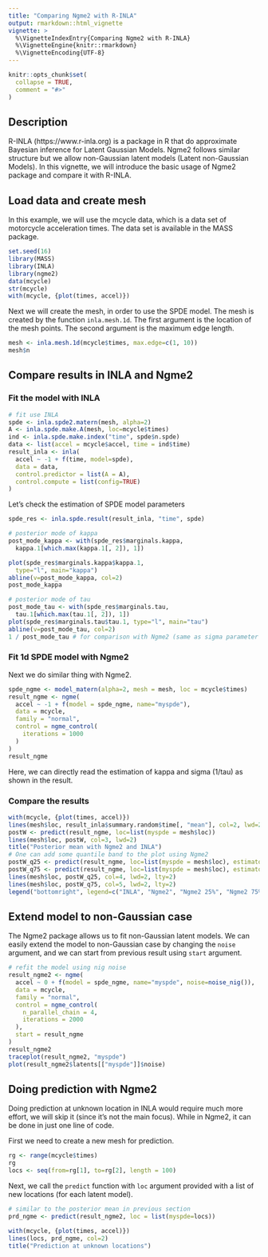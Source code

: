 ```yaml
---
title: "Comparing Ngme2 with R-INLA"
output: rmarkdown::html_vignette
vignette: >
  %\VignetteIndexEntry{Comparing Ngme2 with R-INLA}
  %\VignetteEngine{knitr::rmarkdown}
  %\VignetteEncoding{UTF-8}
---
```


```r
knitr::opts_chunk$set(
  collapse = TRUE,
  comment = "#>"
)
```

## Description

R-INLA (https://www.r-inla.org) is a package in R that do approximate Bayesian inference for Latent Gaussian Models. Ngme2 follows similar structure but we allow non-Gaussian latent models (Latent non-Gaussian Models). In this vignette, we will introduce the basic usage of Ngme2 package and compare it with R-INLA.

## Load data and create mesh

In this example, we will use the mcycle data, which is a data set of motorcycle acceleration times. The data set is available in the MASS package.

```r
set.seed(16)
library(MASS)
library(INLA)
library(ngme2)
data(mcycle)
str(mcycle)
with(mcycle, {plot(times, accel)})
```

Next we will create the mesh, in order to use the SPDE model. The mesh is created by the function `inla.mesh.1d`. The first argument is the location of the mesh points. The second argument is the maximum edge length.

```r
mesh <- inla.mesh.1d(mcycle$times, max.edge=c(1, 10))
mesh$n
```

## Compare results in INLA and Ngme2

### Fit the model with INLA

```r
# fit use INLA
spde <- inla.spde2.matern(mesh, alpha=2)
A <- inla.spde.make.A(mesh, loc=mcycle$times)
ind <- inla.spde.make.index("time", spde$n.spde)
data <- list(accel = mcycle$accel, time = ind$time)
result_inla <- inla(
  accel ~ -1 + f(time, model=spde),
  data = data,
  control.predictor = list(A = A),
  control.compute = list(config=TRUE)
)
```

Let's check the estimation of SPDE model parameters

```r
spde_res <- inla.spde.result(result_inla, "time", spde)

# posterior mode of kappa
post_mode_kappa <- with(spde_res$marginals.kappa,
  kappa.1[which.max(kappa.1[, 2]), 1])

plot(spde_res$marginals.kappa$kappa.1,
  type="l", main="kappa")
abline(v=post_mode_kappa, col=2)
post_mode_kappa

# posterior mode of tau
post_mode_tau <- with(spde_res$marginals.tau,
  tau.1[which.max(tau.1[, 2]), 1])
plot(spde_res$marginals.tau$tau.1, type="l", main="tau")
abline(v=post_mode_tau, col=2)
1 / post_mode_tau # for comparison with Ngme2 (same as sigma parameter in Ngme2)
```

### Fit 1d SPDE model with Ngme2

Next we do similar thing with Ngme2.

```r
spde_ngme <- model_matern(alpha=2, mesh = mesh, loc = mcycle$times)
result_ngme <- ngme(
  accel ~ -1 + f(model = spde_ngme, name="myspde"),
  data = mcycle,
  family = "normal",
  control = ngme_control(
    iterations = 1000
  )
)
result_ngme
```

Here, we can directly read the estimation of kappa and sigma (1/tau) as shown in the result.

### Compare the results

```r
with(mcycle, {plot(times, accel)})
lines(mesh$loc, result_inla$summary.random$time[, "mean"], col=2, lwd=2)
postW <- predict(result_ngme, loc=list(myspde = mesh$loc))
lines(mesh$loc, postW, col=3, lwd=2)
title("Posterior mean with Ngme2 and INLA")
# One can add some quantile band to the plot using Ngme2
postW_q25 <- predict(result_ngme, loc=list(myspde = mesh$loc), estimator="quantile", q=0.25)
postW_q75 <- predict(result_ngme, loc=list(myspde = mesh$loc), estimator="quantile", q=0.75)
lines(mesh$loc, postW_q25, col=4, lwd=2, lty=2)
lines(mesh$loc, postW_q75, col=5, lwd=2, lty=2)
legend("bottomright", legend=c("INLA", "Ngme2", "Ngme2 25%", "Ngme2 75%"), col=c(2, 3, 4, 5), lwd=2, lty=c(1, 1, 2, 2))
```

## Extend model to non-Gaussian case

The Ngme2 package allows us to fit non-Gaussian latent models. We can easily extend the model to non-Gaussian case by changing the `noise` argument, and we can start from previous result using `start` argument.

```r
# refit the model using nig noise
result_ngme2 <- ngme(
  accel ~ 0 + f(model = spde_ngme, name="myspde", noise=noise_nig()),
  data = mcycle,
  family = "normal",
  control = ngme_control(
    n_parallel_chain = 4,
    iterations = 2000
  ),
  start = result_ngme
)
result_ngme2
traceplot(result_ngme2, "myspde")
plot(result_ngme2$latents[["myspde"]]$noise)
```

## Doing prediction with Ngme2

Doing prediction at unknown location in INLA would require much more effort, we will skip it (since it's not the main focus). While in Ngme2, it can be done in just one line of code.

First we need to create a new mesh for prediction.

```r
rg <- range(mcycle$times)
rg
locs <- seq(from=rg[1], to=rg[2], length = 100)
```

Next, we call the `predict` function with `loc` argument provided with a list of new locations (for each latent model).

```r
# similar to the posterior mean in previous section
prd_ngme <- predict(result_ngme2, loc = list(myspde=locs))

with(mcycle, {plot(times, accel)})
lines(locs, prd_ngme, col=2)
title("Prediction at unknown locations")
```